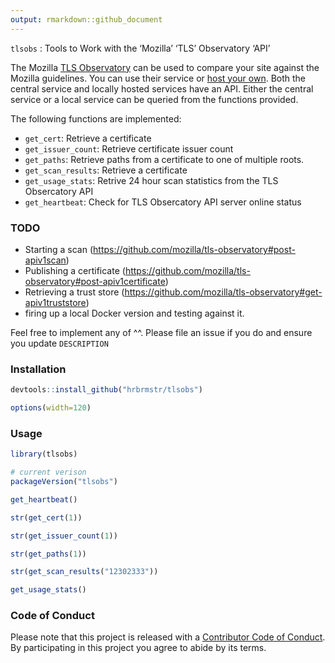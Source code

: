 ```yaml
---
output: rmarkdown::github_document
---
```


`tlsobs` : Tools to Work with the 'Mozilla' 'TLS' Observatory 'API'

The Mozilla [TLS Observatory](https://observatory.mozilla.org/analyze.html) can be used to compare your site against the Mozilla guidelines. You can use their service or [host your own](https://github.com/mozilla/tls-observatory#getting-started). Both the central service and locally hosted services have an API. Either the central service or a local service can be queried from the functions provided.

The following functions are implemented:

- `get_cert`:	Retrieve a certificate
- `get_issuer_count`:	Retrieve certificate issuer count
- `get_paths`:	Retrieve paths from a certificate to one of multiple roots.
- `get_scan_results`:	Retrieve a certificate
- `get_usage_stats`:	Retrive 24 hour scan statistics from the TLS Obsercatory API
- `get_heartbeat`:	Check for TLS Obsercatory API server online status

### TODO

- Starting a scan (<https://github.com/mozilla/tls-observatory#post-apiv1scan>)
- Publishing a certificate (<https://github.com/mozilla/tls-observatory#post-apiv1certificate>)
- Retrieving a trust store (<https://github.com/mozilla/tls-observatory#get-apiv1truststore>)
- firing up a local Docker version and testing against it.

Feel free to implement any of ^^. Please file an issue if you do and ensure you update `DESCRIPTION`

### Installation

```r
devtools::install_github("hrbrmstr/tlsobs")
```

```r
options(width=120)
```

### Usage

```r
library(tlsobs)

# current verison
packageVersion("tlsobs")

get_heartbeat()

str(get_cert(1))

str(get_issuer_count(1))

str(get_paths(1))

str(get_scan_results("12302333"))
```

```r
get_usage_stats()
```

### Code of Conduct

Please note that this project is released with a [Contributor Code of Conduct](CONDUCT.md). By participating in this project you agree to abide by its terms.
